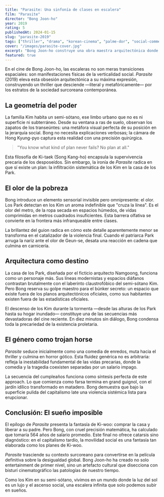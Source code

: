 ```yaml
---
title: "Parasite: Una sinfonía de clases en escalera"
film: "Parasite"
director: "Bong Joon-ho"
year: 2019
rating: 5
publishedAt: 2024-01-15
slug: "parasite-2019"
tags: ["thriller", "drama", "korean-cinema", "palme-dor", "social-commentary"]
cover: "/images/parasite-cover.jpg"
excerpt: "Bong Joon-ho construye una obra maestra arquitectónica donde cada escalón revela las grietas del capitalismo tardío."
featured: true
---
```



<FilmMeta 
  director="Bong Joon-ho"
  year={2019}
  runtime="132 min"
  country="South Korea"
/>

En el cine de Bong Joon-ho, las escaleras no son meras transiciones espaciales: son manifestaciones físicas de la verticalidad social. *Parasite* (2019) eleva esta obsesión arquitectónica a su máxima expresión, construyendo un thriller que desciende —literal y metafóricamente— por los estratos de la sociedad surcoreana contemporánea.

## La geometría del poder

La familia Kim habita un semi-sótano, ese limbo urbano que no es ni superficie ni subterráneo. Desde su ventana a ras de suelo, observan los zapatos de los transeúntes: una metáfora visual perfecta de su posición en la jerarquía social. Bong no necesita explicaciones verbosas; la cámara de Hong Kyung-pyo captura esta realidad con una precisión quirúrgica.

> "You know what kind of plan never fails? No plan at all."

Esta filosofía de Ki-taek (Song Kang-ho) encapsula la supervivencia precaria de los desposeídos. Sin embargo, la ironía de *Parasite* radica en que sí existe un plan: la infiltración sistemática de los Kim en la casa de los Park.

## El olor de la pobreza

Bong introduce un elemento sensorial invisible pero omnipresente: el olor. Los Park detectan en los Kim un aroma indefinible que "cruza la línea". Es el olor del metro, de la ropa secada en espacios húmedos, de vidas comprimidas en metros cuadrados insuficientes. Esta barrera olfativa se convierte en la frontera más infranqueable entre clases.

La brillantez del guion radica en cómo este detalle aparentemente menor se transforma en el catalizador de la violencia final. Cuando el patriarca Park arruga la nariz ante el olor de Geun-se, desata una reacción en cadena que culmina en carnicería.

## Arquitectura como destino

La casa de los Park, diseñada por el ficticio arquitecto Namgoong, funciona como un personaje más. Sus líneas modernistas y espacios diáfanos contrastan brutalmente con el laberinto claustrofóbico del semi-sótano Kim. Pero Bong reserva su golpe maestro para el búnker secreto: un espacio que existe fuera de los planos arquitectónicos oficiales, como sus habitantes existen fuera de las estadísticas oficiales.

El descenso de los Kim durante la tormenta —desde las alturas de los Park hasta su hogar inundado— constituye una de las secuencias más devastadoras del cine reciente. En diez minutos sin diálogo, Bong condensa toda la precariedad de la existencia proletaria.

## El género como trojan horse

*Parasite* seduce inicialmente como una comedia de enredos, muta hacia el thriller y culmina en horror gótico. Esta fluidez genérica no es arbitraria: refleja la inestabilidad fundamental de las vidas precarias, donde la comedia y la tragedia coexisten separadas por un salario impago.

La secuencia del cumpleaños funciona como síntesis perfecta de este approach. Lo que comienza como farsa termina en grand guignol, con el jardín idílico transformado en matadero. Bong demuestra que bajo la superficie pulida del capitalismo late una violencia sistémica lista para erupcionar.

## Conclusión: El sueño imposible

El epílogo de *Parasite* presenta la fantasía de Ki-woo: comprar la casa y liberar a su padre. Pero Bong, con cruel precisión matemática, ha calculado que tomaría 564 años de salario promedio. Este final no ofrece catarsis sino diagnóstico: en el capitalismo tardío, la movilidad social es una fantasía tan elaborada como los planes de Ki-woo.

*Parasite* trasciende su contexto surcoreano para convertirse en la película definitiva sobre la desigualdad global. Bong Joon-ho ha creado no solo entertainment de primer nivel, sino un artefacto cultural que disecciona con bisturí cinematográfico las patologías de nuestro tiempo.

Como los Kim en su semi-sótano, vivimos en un mundo donde la luz del sol es un lujo y el ascenso social, una escalera infinita que solo podemos subir en sueños.
